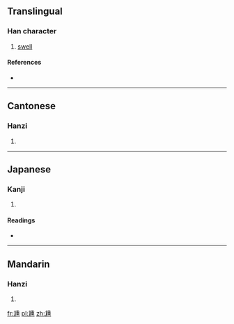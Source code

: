 ==Translingual==

===Han character===
{{Han char|rn=43|rad=尢|as=09|sn=12|four=4201<sub>1</sub>|canj=大山竹十土 (KUHJG)}}

# [[swell]]

====References====
* {{Han ref|kx=0299.010|dkj=07594|dj=0954.150|hdz=10555.080|uh=5C30|ud=23600|bh=D8D8|bd=55512}}

----

==Cantonese==

===Hanzi===
{{yue-hanzi|jyut=|y=jung1}}

# {{defn|lang=yue|sort=尢09}}

----

==Japanese==

===Kanji===
{{ja-kanji|grade=|rs=尢09}}

# {{defn|lang=ja|sort=尢09}}

====Readings====
* {{ja-readings|on=[[しょう]] (shō), [[じゅ]] (ju)|kun=}}

----

==Mandarin==

===Hanzi===
{{cmn-hanzi|pin=[[chě]] ([[che3]]), [[zhǒng]] ([[zhong3]])|wg=ch'e<sup>3</sup>, chung<sup>3</sup>}}

# {{defn|lang=cmn|sort=尢09}}

[[fr:尰]]
[[pl:尰]]
[[zh:尰]]